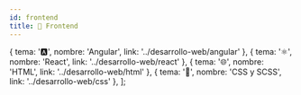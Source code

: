 ```yaml
---
id: frontend
title: 🎨 Frontend
---
```



  { tema: '🅰️', nombre: 'Angular', link: '../desarrollo-web/angular' },
  { tema: '⚛️', nombre: 'React', link: '../desarrollo-web/react' },
  { tema: '🌐', nombre: 'HTML', link: '../desarrollo-web/html' },
  { tema: '🎨', nombre: 'CSS y SCSS', link: '../desarrollo-web/css' },
];

<IndiceTable data={data}/>



